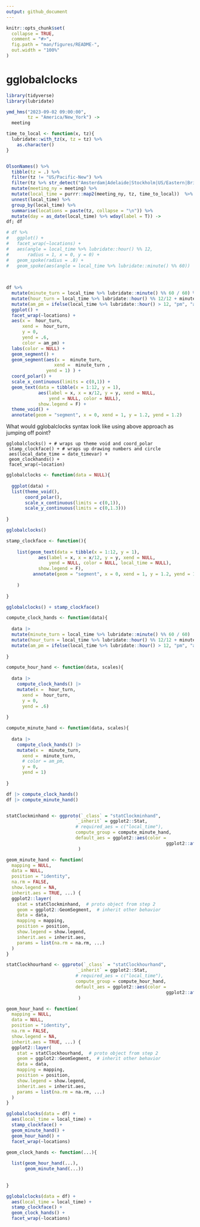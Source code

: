 ```yaml
---
output: github_document
---
```


<!-- README.md is generated from README.Rmd. Please edit that file -->

```r
knitr::opts_chunk$set(
  collapse = TRUE,
  comment = "#>",
  fig.path = "man/figures/README-",
  out.width = "100%"
)
```

# gglobalclocks


```r
library(tidyverse)
library(lubridate)

ymd_hms("2023-09-02 09:00:00", 
        tz = "America/New_York") ->
  meeting

time_to_local <- function(x, tz){
  lubridate::with_tz(x, tz = tz) %>%
    as.character()
}


OlsonNames() %>%
  tibble(tz = .) %>%
  filter(tz != "US/Pacific-New") %>%
  filter(tz %>% str_detect("Amsterdam|Adelaide|Stockholm|US/Eastern|British|Europe/London|US/Pacific|Mountain|US/Central|Sydney|Europe/Vienna")) %>%
  mutate(meeting_ny = meeting) %>%
  mutate(local_time = purrr::map2(meeting_ny, tz, time_to_local))  %>%
  unnest(local_time) %>%
  group_by(local_time) %>%
  summarise(locations = paste(tz, collapse = "\n")) %>% 
  mutate(day = as_date(local_time) %>% wday(label = T)) ->
df; df

# df %>% 
#   ggplot() + 
#   facet_wrap(~locations) +
#   aes(angle = local_time %>% lubridate::hour() %% 12, 
#       radius = 1, x = 0, y = 0) +
#   geom_spoke(radius = .8) + 
#   geom_spoke(aes(angle = local_time %>% lubridate::minute() %% 60)) 
  

  
df %>% 
  mutate(minute_turn = local_time %>% lubridate::minute() %% 60 / 60) %>% 
  mutate(hour_turn = local_time %>% lubridate::hour() %% 12/12 + minute_turn/12) %>% 
  mutate(am_pm = ifelse(local_time %>% lubridate::hour() > 12, "pm", "am")) %>% 
  ggplot() + 
  facet_wrap(~locations) + 
  aes(x =  hour_turn, 
      xend =  hour_turn,
      y = 0,
      yend = .6,
      color = am_pm) + 
  labs(color = NULL) +
  geom_segment() + 
  geom_segment(aes(x =  minute_turn, 
                  xend =  minute_turn ,
               yend = 1) ) + 
  coord_polar() + 
  scale_x_continuous(limits = c(0,1)) + 
  geom_text(data = tibble(x = 1:12, y = 1), 
            aes(label = x, x = x/12, y = y, xend = NULL, 
                yend = NULL, color = NULL),
            show.legend = F) + 
  theme_void() + 
  annotate(geom = "segment", x = 0, xend = 1, y = 1.2, yend = 1.2)

```

What would gglobalclocks syntax look like using above approach as jumping off point?


```
gglobalclocks() + # wraps up theme void and coord_polar 
 stamp_clockface() + # wraps up drawing numbers and circle
 aes(local_date_time = date_timevar) + 
 geom_clockhands() + 
 facet_wrap(~location)
```
 

```r
gglobalclocks <- function(data = NULL){
  
  ggplot(data) + 
  list(theme_void(),
       coord_polar(),
       scale_x_continuous(limits = c(0,1)),
       scale_y_continuous(limits = c(0,1.3)))
  
}

gglobalclocks()

stamp_clockface <- function(){
  
    list(geom_text(data = tibble(x = 1:12, y = 1), 
            aes(label = x, x = x/12, y = y, xend = NULL, 
                yend = NULL, color = NULL, local_time = NULL),
            show.legend = F),
          annotate(geom = "segment", x = 0, xend = 1, y = 1.2, yend = 1.2)
         
    )
  
}

gglobalclocks() + stamp_clockface()

compute_clock_hands <- function(data){
  
  data |> 
  mutate(minute_turn = local_time %>% lubridate::minute() %% 60 / 60) |> 
  mutate(hour_turn = local_time %>% lubridate::hour() %% 12/12 + minute_turn/12) |>  
  mutate(am_pm = ifelse(local_time %>% lubridate::hour() > 12, "pm", "am")) 
  
}

compute_hour_hand <- function(data, scales){
  
  data |>
    compute_clock_hands() |>
    mutate(x =  hour_turn, 
      xend =  hour_turn,
      y = 0,
      yend = .6)
  
}

compute_minute_hand <- function(data, scales){
  
  data |>
    compute_clock_hands() |>
    mutate(x =  minute_turn, 
      xend =  minute_turn,
      # color = am_pm, 
      y = 0,
      yend = 1)
  
}

df |> compute_clock_hands()
df |> compute_minute_hand()


statClockminhand <- ggproto(`_class` = "statClockminhand",
                          `_inherit` = ggplot2::Stat,
                          # required_aes = c("local_time"),
                          compute_group = compute_minute_hand,
                          default_aes = ggplot2::aes(color =
                                                            ggplot2::after_stat(am_pm))
                           )

geom_minute_hand <- function(
  mapping = NULL,
  data = NULL,
  position = "identity",
  na.rm = FALSE,
  show.legend = NA,
  inherit.aes = TRUE, ...) {
  ggplot2::layer(
    stat = statClockminhand,  # proto object from step 2
    geom = ggplot2::GeomSegment,  # inherit other behavior
    data = data,
    mapping = mapping,
    position = position,
    show.legend = show.legend,
    inherit.aes = inherit.aes,
    params = list(na.rm = na.rm, ...)
  )
}

statClockhourhand <- ggproto(`_class` = "statClockhourhand",
                          `_inherit` = ggplot2::Stat,
                          # required_aes = c("local_time"),
                          compute_group = compute_hour_hand,
                          default_aes = ggplot2::aes(color =
                                                            ggplot2::after_stat(am_pm))
                           )

geom_hour_hand <- function(
  mapping = NULL,
  data = NULL,
  position = "identity",
  na.rm = FALSE,
  show.legend = NA,
  inherit.aes = TRUE, ...) {
  ggplot2::layer(
    stat = statClockhourhand,  # proto object from step 2
    geom = ggplot2::GeomSegment,  # inherit other behavior
    data = data,
    mapping = mapping,
    position = position,
    show.legend = show.legend,
    inherit.aes = inherit.aes,
    params = list(na.rm = na.rm, ...)
  )
}

gglobalclocks(data = df) + 
  aes(local_time = local_time) + 
  stamp_clockface() + 
  geom_minute_hand() +
  geom_hour_hand() + 
  facet_wrap(~locations) 

geom_clock_hands <- function(...){
  
  list(geom_hour_hand(...),
       geom_minute_hand(...))
  
  
}

gglobalclocks(data = df) + 
  aes(local_time = local_time) + 
  stamp_clockface() + 
  geom_clock_hands() + 
  facet_wrap(~locations) 


```

